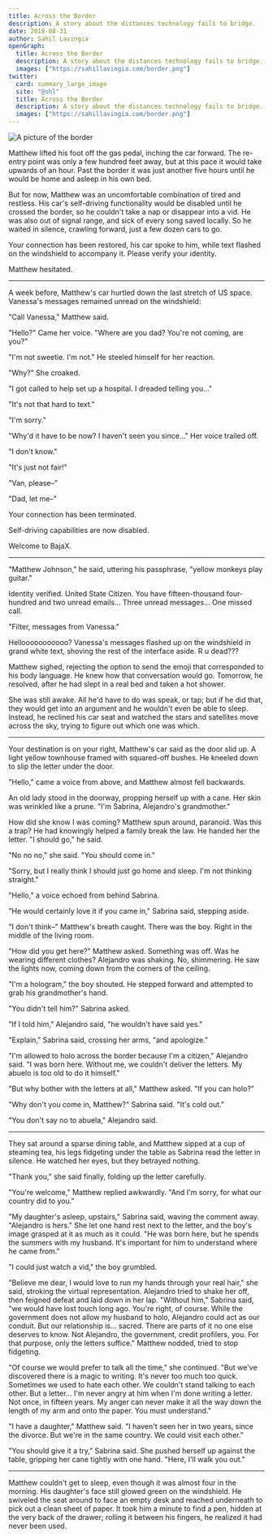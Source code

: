 ```yaml
---
title: Across the Border
description: A story about the distances technology fails to bridge.
date: 2018-08-31
author: Sahil Lavingia
openGraph:
  title: Across the Border
  description: A story about the distances technology fails to bridge.
  images: ["https://sahillavingia.com/border.png"]
twitter:
  card: summary_large_image
  site: "@shl"
  title: Across the Border
  description: A story about the distances technology fails to bridge.
  images: ["https://sahillavingia.com/border.png"]
---
```


<div className="-mt-10">

<Image src="/border.png" alt="A picture of the border" />
</div>

Matthew lifted his foot off the gas pedal, inching the car forward. The re-entry point was only a few hundred feet away, but at this pace it would take upwards of an hour. Past the border it was just another five hours until he would be home and asleep in his own bed.

But for now, Matthew was an uncomfortable combination of tired and restless. His car's self-driving functionality would be disabled until he crossed the border, so he couldn't take a nap or disappear into a vid. He was also out of signal range, and sick of every song saved locally. So he waited in silence, crawling forward, just a few dozen cars to go.

Your connection has been restored, his car spoke to him, while text flashed on the windshield to accompany it. Please verify your identity.

Matthew hesitated.

-----

A week before, Matthew's car hurtled down the last stretch of US space. Vanessa's messages remained unread on the windshield:

<ChatMessages />

"Call Vanessa," Matthew said.

"Hello?" Came her voice. "Where are you dad? You're not coming, are you?"

"I'm not sweetie. I'm not." He steeled himself for her reaction.

"Why?" She croaked.

"I got called to help set up a hospital. I dreaded telling you..."

"It's not that hard to text."

"I'm sorry."

"Why'd it have to be now? I haven't seen you since..." Her voice trailed off.

"I don't know."

"It's just not fair!"

"Van, please–"

"Dad, let me–"

Your connection has been terminated.

Self-driving capabilities are now disabled.

Welcome to BajaX.

-----

"Matthew Johnson," he said, uttering his passphrase, "yellow monkeys play guitar."

Identity verified. United State Citizen. You have fifteen-thousand four-hundred and two unread emails… Three unread messages… One missed call.

"Filter, messages from Vanessa."

Hellooooooooooo? Vanessa's messages flashed up on the windshield in grand white text, shoving the rest of the interface aside. R u dead???

Matthew sighed, rejecting the option to send the emoji that corresponded to his body language. He knew how that conversation would go. Tomorrow, he resolved, after he had slept in a real bed and taken a hot shower.

She was still awake. All he'd have to do was speak, or tap; but if he did that, they would get into an argument and he wouldn't even be able to sleep. Instead, he reclined his car seat and watched the stars and satellites move across the sky, trying to figure out which one was which.

-----

Your destination is on your right, Matthew's car said as the door slid up. A light yellow townhouse framed with squared-off bushes. He kneeled down to slip the letter under the door.

"Hello," came a voice from above, and Matthew almost fell backwards.

An old lady stood in the doorway, propping herself up with a cane. Her skin was wrinkled like a prune. "I'm Sabrina, Alejandro's grandmother."

How did she know I was coming? Matthew spun around, paranoid. Was this a trap? He had knowingly helped a family break the law. He handed her the letter. "I should go," he said.

"No no no," she said. "You should come in."

"Sorry, but I really think I should just go home and sleep. I'm not thinking straight."

"Hello," a voice echoed from behind Sabrina.

"He would certainly love it if you came in," Sabrina said, stepping aside.

"I don't think–" Matthew's breath caught. There was the boy. Right in the middle of the living room.

"How did you get here?" Matthew asked. Something was off. Was he wearing different clothes? Alejandro was shaking. No, shimmering. He saw the lights now, coming down from the corners of the ceiling.

"I'm a hologram," the boy shouted. He stepped forward and attempted to grab his grandmother's hand.

"You didn't tell him?" Sabrina asked.

"If I told him," Alejandro said, "he wouldn't have said yes."

"Explain," Sabrina said, crossing her arms, "and apologize."

"I'm allowed to holo across the border because I'm a citizen," Alejandro said. "I was born here. Without me, we couldn't deliver the letters. My abuelo is too old to do it himself."

"But why bother with the letters at all," Matthew asked. "If you can holo?"

"Why don't you come in, Matthew?" Sabrina said. "It's cold out."

"You don't say no to abuela," Alejandro said.

-----

They sat around a sparse dining table, and Matthew sipped at a cup of steaming tea, his legs fidgeting under the table as Sabrina read the letter in silence. He watched her eyes, but they betrayed nothing.

"Thank you," she said finally, folding up the letter carefully.

"You're welcome," Matthew replied awkwardly. "And I'm sorry, for what our country did to you."

"My daughter's asleep, upstairs," Sabrina said, waving the comment away. "Alejandro is hers." She let one hand rest next to the letter, and the boy's image grasped at it as much as it could. "He was born here, but he spends the summers with my husband. It's important for him to understand where he came from."

"I could just watch a vid," the boy grumbled.

"Believe me dear, I would love to run my hands through your real hair," she said, stroking the virtual representation. Alejandro tried to shake her off, then feigned defeat and laid down in her lap. "Without him," Sabrina said, "we would have lost touch long ago. You're right, of course. While the government does not allow my husband to holo, Alejandro could act as our conduit. But our relationship is... sacred. There are parts of it no one else deserves to know. Not Alejandro, the government, credit profilers, you. For that purpose, only the letters suffice." Matthew nodded, tried to stop fidgeting.

"Of course we would prefer to talk all the time," she continued. "But we've discovered there is a magic to writing. It's never too much too quick. Sometimes we used to hate each other. We couldn't stand talking to each other. But a letter… I'm never angry at him when I'm done writing a letter. Not once, in fifteen years. My anger can never make it all the way down the length of my arm and onto the paper. You must understand."

"I have a daughter," Matthew said. "I haven't seen her in two years, since the divorce. But we're in the same country. We could visit each other."

"You should give it a try," Sabrina said. She pushed herself up against the table, gripping her cane tightly with one hand. "Here, I'll walk you out."

-----

Matthew couldn't get to sleep, even though it was almost four in the morning. His daughter's face still glowed green on the windshield. He swiveled the seat around to face an empty desk and reached underneath to pick out a clean sheet of paper. It took him a minute to find a pen, hidden at the very back of the drawer; rolling it between his fingers, he realized it had never been used.
